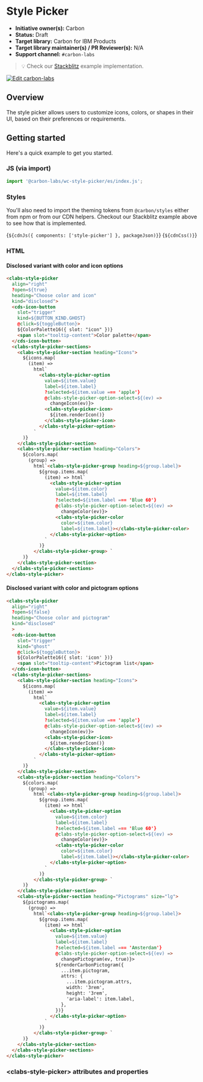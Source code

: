 
<Meta of={StylePickerDisclosedStories} />

# Style Picker

- **Initiative owner(s):** Carbon
- **Status:** Draft
- **Target library:** Carbon for IBM Products
- **Target library maintainer(s) / PR Reviewer(s):** N/A
- **Support channel:** `#carbon-labs`

> 💡 Check our
> [Stackblitz](https://stackblitz.com/github/carbon-design-system/carbon-labs/tree/main/examples/web-components/style-picker)
> example implementation.

[![Edit carbon-labs](https://developer.stackblitz.com/img/open_in_stackblitz.svg)](https://stackblitz.com/github/carbon-design-system/carbon-labs/tree/main/examples/web-components/style-picker)

## Overview

The style picker allows users to customize icons, colors, or shapes in their UI, based on their preferences or requirements.

## Getting started

Here's a quick example to get you started.

### JS (via import)

```javascript
import '@carbon-labs/wc-style-picker/es/index.js';
```

### Styles

You'll also need to import the theming tokens from `@carbon/styles` either from
npm or from our CDN helpers. Checkout our Stackblitz example above to see how
that is implemented.

<Markdown>{`${cdnJs({ components: ['style-picker'] }, packageJson)}`}</Markdown>
<Markdown>{`${cdnCss()}`}</Markdown>

### HTML

#### Disclosed variant with color and icon options

```html
<clabs-style-picker
  align="right"
  ?open=${true}
  heading="Choose color and icon"
  kind="disclosed">
  <cds-icon-button
    slot="trigger"
    kind=${BUTTON_KIND.GHOST}
    @click=${toggleButton}>
    ${ColorPalette16({ slot: "icon" })}
    <span slot="tooltip-content">Color palette</span>
  </cds-icon-button>
  <clabs-style-picker-sections>
    <clabs-style-picker-section heading="Icons">
      ${icons.map(
        (item) =>
          html`
            <clabs-style-picker-option
              value=${item.value}
              label=${item.label}
              ?selected=${item.value === 'apple'}
              @clabs-style-picker-option-select=${(ev) =>
                changeIcon(ev)}>
              <clabs-style-picker-icon>
                ${item.renderIcon()}
              </clabs-style-picker-icon>
            </clabs-style-picker-option>
          `
      )}
    </clabs-style-picker-section>
    <clabs-style-picker-section heading="Colors">
      ${colors.map(
        (group) =>
          html`<clabs-style-picker-group heading=${group.label}>
            ${group.items.map(
              (item) => html`
                <clabs-style-picker-option
                  value=${item.color}
                  label=${item.label}
                  ?selected=${item.label === 'Blue 60'}
                  @clabs-style-picker-option-select=${(ev) =>
                    changeColor(ev)}>
                  <clabs-style-picker-color
                    color=${item.color}
                    label=${item.label}></clabs-style-picker-color>
                </clabs-style-picker-option>
              `
            )}
          </clabs-style-picker-group> `
      )}
    </clabs-style-picker-section>
  </clabs-style-picker-sections>
</clabs-style-picker>
```

#### Disclosed variant with color and pictogram options

```html
<clabs-style-picker
  align="right"
  ?open=${false}
  heading="Choose color and pictogram"
  kind="disclosed"
  >
  <cds-icon-button
    slot="trigger"
    kind="ghost"
    @click=${toggleButton}>
    ${ColorPalette16({ slot: 'icon' })}
    <span slot="tooltip-content">Pictogram list</span>
  </cds-icon-button>
  <clabs-style-picker-sections>
    <clabs-style-picker-section heading="Icons">
      ${icons.map(
        (item) =>
          html`
            <clabs-style-picker-option
              value=${item.value}
              label=${item.label}
              ?selected=${item.value === 'apple'}
              @clabs-style-picker-option-select=${(ev) =>
                changeIcon(ev)}>
              <clabs-style-picker-icon>
                ${item.renderIcon()}
              </clabs-style-picker-icon>
            </clabs-style-picker-option>
          `
      )}
    </clabs-style-picker-section>
    <clabs-style-picker-section heading="Colors">
      ${colors.map(
        (group) =>
          html`<clabs-style-picker-group heading=${group.label}>
            ${group.items.map(
              (item) => html`
                <clabs-style-picker-option
                  value=${item.color}
                  label=${item.label}
                  ?selected=${item.label === 'Blue 60'}
                  @clabs-style-picker-option-select=${(ev) =>
                    changeColor(ev)}>
                  <clabs-style-picker-color
                    color=${item.color}
                    label=${item.label}></clabs-style-picker-color>
                </clabs-style-picker-option>
              `
            )}
          </clabs-style-picker-group> `
      )}
    </clabs-style-picker-section>
    <clabs-style-picker-section heading="Pictograms" size="lg">
      ${pictograms.map(
        (group) =>
          html`<clabs-style-picker-group heading=${group.label}>
            ${group.items.map(
              (item) => html`
                <clabs-style-picker-option
                  value=${item.value}
                  label=${item.label}
                  ?selected=${item.label === 'Amsterdam'}
                  @clabs-style-picker-option-select=${(ev) =>
                    changePictogram(ev, true)}>
                  ${renderCarbonPictogram({
                    ...item.pictogram,
                    attrs: {
                      ...item.pictogram.attrs,
                      width: '3rem',
                      height: '3rem',
                      'aria-label': item.label,
                    },
                  })}
                </clabs-style-picker-option>
              `
            )}
          </clabs-style-picker-group> `
      )}
    </clabs-style-picker-section>
  </clabs-style-picker-sections>
</clabs-style-picker>
```

### &lt;clabs-style-picker&gt; attributes and properties

<ArgTypes of="clabs-style-picker" />
